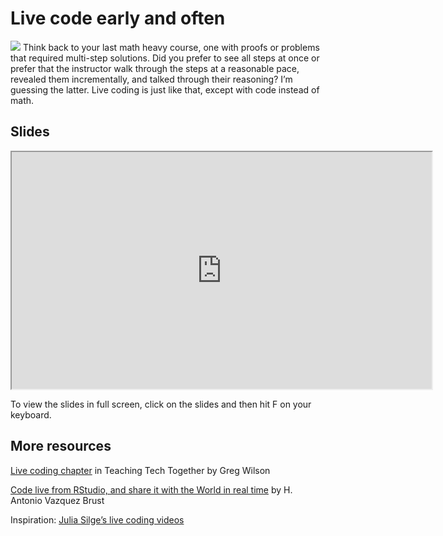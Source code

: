# Live code early and often {#livecode}

![](images/icons8-mouse-pointer-100.png){.cover} Think back to your last math heavy course, one with proofs or problems that required multi-step solutions.
Did you prefer to see all steps at once or prefer that the instructor walk through the steps at a reasonable pace, revealed them incrementally, and talked through their reasoning?
I'm guessing the latter.
Live coding is just like that, except with code instead of math.

## Slides

```{=html}
<iframe src="https://rstudio-education.github.io/wtf-teach-rstudio-global/materials/02-dayone/02-dayone.html" width="672px" height="379px" allowfullscreen>
</iframe>
```
::: {.tip}
To view the slides in full screen, click on the slides and then hit F on your keyboard.
:::

## More resources

::: {.reading}
[Live coding chapter](https://teachtogether.tech/en/index.html#s:performance-live) in Teaching Tech Together by Greg Wilson
:::

::: {.reading}
[Code live from RStudio, and share it with the World in real time](https://bitsandbricks.github.io/post/code-live-from-rstudio-and-share-it-with-the-world-in-real-time/) by H.
Antonio Vazquez Brust
:::

::: {.video}
Inspiration: [Julia Silge's live coding videos](https://www.youtube.com/channel/UCTTBgWyJl2HrrhQOOc710kA)
:::

